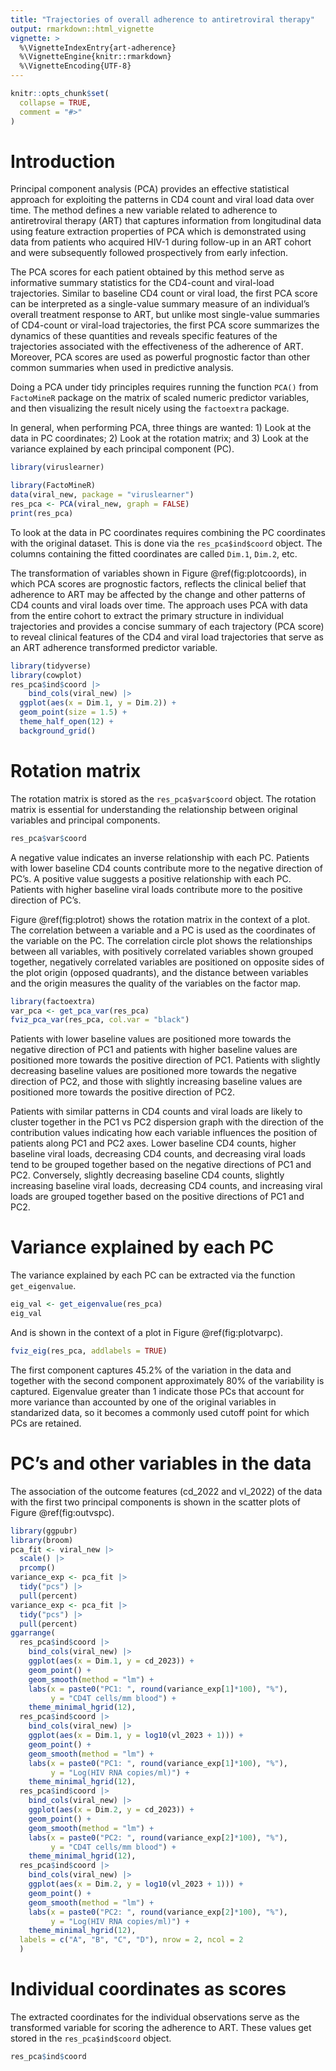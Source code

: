 ```yaml
---
title: "Trajectories of overall adherence to antiretroviral therapy"
output: rmarkdown::html_vignette
vignette: >
  %\VignetteIndexEntry{art-adherence}
  %\VignetteEngine{knitr::rmarkdown}
  %\VignetteEncoding{UTF-8}
---
```


```r
knitr::opts_chunk$set(
  collapse = TRUE,
  comment = "#>"
)
```

# Introduction

Principal component analysis (PCA) provides an effective statistical approach for exploiting the patterns in CD4 count and viral load data over time. The method defines a new variable related to adherence to antiretroviral therapy (ART) that captures information from longitudinal data using feature extraction properties of PCA which is demonstrated using data from patients who acquired HIV-1 during follow-up in an ART cohort and were subsequently followed prospectively from early infection.

The PCA scores for each patient obtained by this method serve as informative summary statistics for the CD4-count
and viral-load trajectories. Similar to baseline CD4 count or viral load, the first PCA score can be interpreted as a single-value summary measure of an individual's overall treatment response to ART, but unlike most single-value summaries of CD4-count or viral-load trajectories, the first PCA score summarizes the dynamics of these quantities and reveals specific features of the trajectories associated with the effectiveness of the adherence of ART. Moreover, PCA scores are used as powerful prognostic factor than other common summaries when used in predictive analysis.

Doing a PCA under tidy principles requires running the function `PCA()` from `FactoMineR` package on the matrix of scaled numeric predictor variables, and then visualizing the result nicely using the `factoextra` package.

In general, when performing PCA, three things are wanted: 1) Look at the data in PC coordinates; 2) Look at the rotation matrix; and 3) Look at the variance explained by each principal component (PC).

```r
library(viruslearner)
```

```r
library(FactoMineR)
data(viral_new, package = "viruslearner")
res_pca <- PCA(viral_new, graph = FALSE)
print(res_pca)
```

To look at the data in PC coordinates requires combining the PC coordinates with the original dataset. This is done via the `res_pca$ind$coord` object. The columns containing the fitted coordinates are called `Dim.1`, `Dim.2`, etc.

The transformation of variables shown in Figure \@ref(fig:plotcoords), in which PCA scores are prognostic factors, reflects the clinical belief that adherence to ART may be affected by the change and other patterns of CD4 counts
and viral loads over time. The approach uses PCA with data from the entire cohort to extract the primary
structure in individual trajectories and provides a concise summary of each trajectory (PCA score) to reveal clinical features of the CD4 and viral load trajectories that serve as an ART adherence transformed predictor variable.

```r
library(tidyverse)
library(cowplot)
res_pca$ind$coord |>
    bind_cols(viral_new) |>
  ggplot(aes(x = Dim.1, y = Dim.2)) +
  geom_point(size = 1.5) +
  theme_half_open(12) + 
  background_grid()
```

# Rotation matrix

The rotation matrix is stored as the `res_pca$var$coord` object. The rotation matrix is essential for understanding the relationship between original variables and principal components.

```r
res_pca$var$coord
```

A negative value indicates an inverse relationship with each PC. Patients with lower baseline CD4 counts contribute more to the negative direction of PC's. A positive value suggests a positive relationship with each PC. Patients with higher baseline viral loads contribute more to the positive direction of PC's.

Figure \@ref(fig:plotrot) shows the rotation matrix in the context of a plot. The correlation between a variable and a PC is used as the coordinates of the variable on the PC. The correlation circle plot shows the relationships
between all variables, with positively correlated variables shown grouped together, negatively correlated variables are positioned on opposite sides of the plot origin (opposed quadrants), and the distance between variables and the origin measures the quality of the variables on the factor map.

```r
library(factoextra)
var_pca <- get_pca_var(res_pca)
fviz_pca_var(res_pca, col.var = "black")
```

Patients with lower baseline values are positioned more towards the negative direction of PC1 and patients with higher baseline values are positioned more towards the positive direction of PC1. Patients with slightly decreasing baseline values are positioned more towards the negative direction of PC2, and those with slightly increasing baseline values are positioned more towards the positive direction of PC2.

Patients with similar patterns in CD4 counts and viral loads are likely to cluster together in the PC1 vs PC2 dispersion graph with the direction of the contribution values indicating how each variable influences the position of patients along PC1 and PC2 axes. Lower baseline CD4 counts, higher baseline viral loads, decreasing CD4 counts, and decreasing viral loads tend to be grouped together based on the negative directions of PC1 and PC2. Conversely, slightly decreasing baseline CD4 counts, slightly increasing baseline viral loads, decreasing CD4 counts, and increasing viral loads are grouped together based on the positive directions of PC1 and PC2.

# Variance explained by each PC

The variance explained by each PC can be extracted via the function `get_eigenvalue`.

```r
eig_val <- get_eigenvalue(res_pca)
eig_val
```

And is shown in the context of a plot in Figure \@ref(fig:plotvarpc).

```r
fviz_eig(res_pca, addlabels = TRUE)
```

The first component captures 45.2% of the variation in the data and together with the second component approximately 80% of the variability is captured. Eigenvalue greater than 1 indicate those PCs that account for more variance than accounted by one of the original variables in standarized data, so it becomes a commonly used cutoff point for which PCs are retained.

# PC's and other variables in the data

The association of the outcome features (cd_2022 and vl_2022) of the data with the first two principal components is shown in the scatter plots of Figure \@ref(fig:outvspc).

```r
library(ggpubr)
library(broom)
pca_fit <- viral_new |> 
  scale() |>
  prcomp()
variance_exp <- pca_fit |>  
  tidy("pcs") |> 
  pull(percent)
variance_exp <- pca_fit |>  
  tidy("pcs") |> 
  pull(percent)
ggarrange(
  res_pca$ind$coord |>
    bind_cols(viral_new) |>
    ggplot(aes(x = Dim.1, y = cd_2023)) +
    geom_point() +
    geom_smooth(method = "lm") +
    labs(x = paste0("PC1: ", round(variance_exp[1]*100), "%"),
         y = "CD4T cells/mm blood") +
    theme_minimal_hgrid(12),
  res_pca$ind$coord |>
    bind_cols(viral_new) |>
    ggplot(aes(x = Dim.1, y = log10(vl_2023 + 1))) +
    geom_point() +
    geom_smooth(method = "lm") +
    labs(x = paste0("PC1: ", round(variance_exp[1]*100), "%"),
         y = "Log(HIV RNA copies/ml)") +
    theme_minimal_hgrid(12),
  res_pca$ind$coord |>
    bind_cols(viral_new) |>
    ggplot(aes(x = Dim.2, y = cd_2023)) +
    geom_point() +
    geom_smooth(method = "lm") +
    labs(x = paste0("PC2: ", round(variance_exp[2]*100), "%"),
         y = "CD4T cells/mm blood") +
    theme_minimal_hgrid(12),
  res_pca$ind$coord |>
    bind_cols(viral_new) |>
    ggplot(aes(x = Dim.2, y = log10(vl_2023 + 1))) +
    geom_point() +
    geom_smooth(method = "lm") +
    labs(x = paste0("PC2: ", round(variance_exp[2]*100), "%"),
         y = "Log(HIV RNA copies/ml)") +
    theme_minimal_hgrid(12),
  labels = c("A", "B", "C", "D"), nrow = 2, ncol = 2
  )
```

# Individual coordinates as scores

The extracted coordinates for the individual observations serve as the transformed variable for scoring the adherence to ART. These values get stored in the `res_pca$ind$coord` object.

```r
res_pca$ind$coord
```